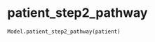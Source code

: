 # patient_step2_pathway { #iapt_classes_model.Model.patient_step2_pathway }

```python
Model.patient_step2_pathway(patient)
```

